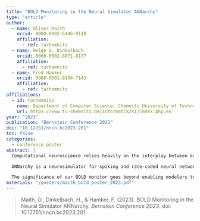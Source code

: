 ```yaml
---
title: "BOLD Monitoring in the Neural Simulator ANNarchy"
type: "article"
author:
  - name: Oliver Maith
    orcid: 0000-0002-6446-9110
    affiliation:
      - ref: tuchemnitz
  - name: Helge Ü. Dinkelbach
    orcid: 0000-0002-8871-8177
    affiliation:
      - ref: tuchemnitz
  - name: Fred Hamker
    orcid: 0000-0001-9104-7143
    affiliation:
      - ref: tuchemnitz
affiliations:
  - id: tuchemnitz
    name: Department of Computer Science, Chemnitz University of Technology, Chemnitz, Germany
    url: https://www.tu-chemnitz.de/informatik/KI/index.php.en
year: "2023"
publication: "Bernstein Conference 2023"
doi: "10.12751/nncn.bc2023.201"
toc: false
categories:
  - conference poster
abstract: |
  Computational neuroscience relies heavily on the interplay between experimental data and modeling, where data collection, model adaptation, prediction of new data, and experimental validation form a cyclic process. To include a broader range of experimental data, neural network models and neurosimulators that produce data at various temporal and spatial scales have gained significant importance. In this context, we have extended our neurosimulator, ANNarchy, with a BOLD monitor, enabling on-line computation of Blood-Oxygenation-Level Dependent (BOLD) signals from neural network models.

  ANNarchy is a neurosimulator for spiking and rate-coded neural networks, offering an equation-based interface that provides users with intuitive flexibility. This has also been integrated into our BOLD monitor, which offers the option of using predefined BOLD monitors based on the Balloon Model or custom equations for BOLD computation. Moreover, the flexibility extends to the ability to define the neuronal variables on which BOLD signal computation is based.

  The significance of our BOLD monitor goes beyond enabling modelers to generate BOLD signals from their neural networks; it also serves as a valuable tool to investigate the coupling between neural processes and the BOLD signal, as well as related processes like cerebral blood flow (CBF) and cerebral metabolic rate of oxygen (CMRO2). This feature facilitates the study of the coupling between neuronal processes, CBF, and CMRO2. To illustrate this, we showcase the implementation of various coupling hypotheses between neuronal processes, CBF, and CMRO2, thereby highlighting their specific impacts on the simulated BOLD signals.
materials: "/posters/maith_bold_poster_2023.pdf"
---
```


> Maith, O., Dinkelbach, H., & Hamker, F. (2023). BOLD Monitoring in the Neural Simulator ANNarchy. *Bernstein Conference 2023*. doi: 10.12751/nncn.bc2023.201 